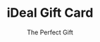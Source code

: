 ---
id: item-16
type: card
imgSrc: ../images/items/item16.png
specialOffers:
  - 3 FOR 2
title: iDeal Gift Card
subtitle: The Perfect Gift
price: 100
---